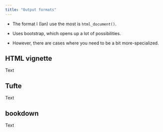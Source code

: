 ```yaml
---
title: "Output formats"
---
```


* The format I (Ian) use the most is `html_document()`.

* Uses bootstrap, which opens up a lot of possibilities.
  
* However, there are cases where you need to be a bit more-specialized.
  
## HTML vignette

Text

## Tufte

Text 

## bookdown

Text
